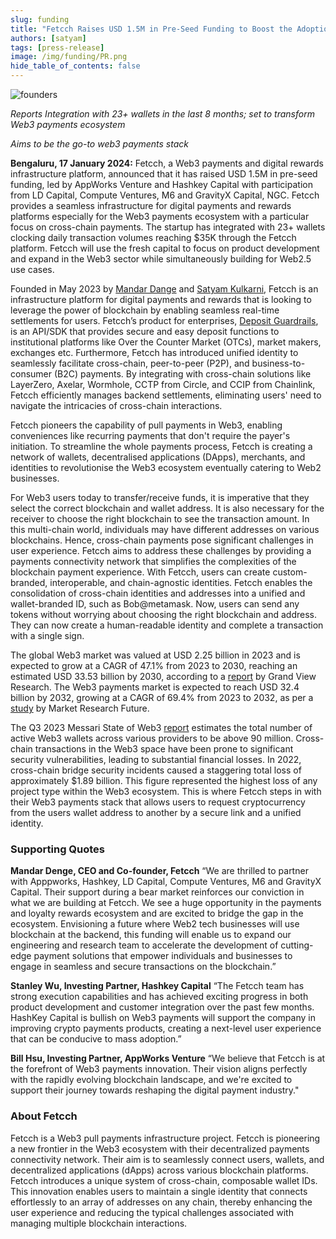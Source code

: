 ```yaml
---
slug: funding
title: "Fetcch Raises USD 1.5M in Pre-Seed Funding to Boost the Adoption of Web3 Payments and Rewards Infrastructure"
authors: [satyam]
tags: [press-release]
image: /img/funding/PR.png
hide_table_of_contents: false
---
```


![founders](/img/funding/founders.jpg)

*Reports Integration with 23+ wallets in the last 8 months; set to transform Web3 payments ecosystem*

*Aims to be the go-to web3 payments stack*

<!--truncate-->

**Bengaluru, 17 January 2024:** Fetcch, a Web3 payments and digital rewards infrastructure platform, announced that it has raised USD 1.5M in pre-seed funding, led by AppWorks Venture and Hashkey Capital with participation from LD Capital, Compute Ventures, M6 and GravityX Capital, NGC. Fetcch provides a seamless infrastructure for digital payments and rewards platforms especially for the Web3 payments ecosystem with a particular focus on cross-chain payments. The startup has integrated with 23+ wallets clocking daily transaction volumes reaching $35K through the Fetcch platform. Fetcch will use the fresh capital to focus on product development and expand in the Web3 sector while simultaneously building for Web2.5 use cases.

Founded in May 2023 by [Mandar Dange](https://www.linkedin.com/in/mandar-fetcch/) and [Satyam Kulkarni](https://www.linkedin.com/in/satyam-kulkarni/), Fetcch is an infrastructure platform for digital payments and rewards that is looking to leverage the power of blockchain by enabling seamless real-time settlements for users. Fetcch’s product for enterprises, [Deposit Guardrails](https://docs.fetcch.xyz/), is an API/SDK that provides secure and easy deposit functions to institutional platforms like Over the Counter Market (OTCs), market makers, exchanges etc. Furthermore, Fetcch has introduced unified identity to seamlessly facilitate cross-chain, peer-to-peer (P2P), and business-to-consumer (B2C) payments. By integrating with cross-chain solutions like LayerZero, Axelar, Wormhole, CCTP from Circle, and CCIP from Chainlink, Fetcch efficiently manages backend settlements, eliminating users' need to navigate the intricacies of cross-chain interactions.

Fetcch pioneers the capability of pull payments in Web3, enabling conveniences like recurring payments that don't require the payer's initiation. To streamline the whole payments process, Fetcch is creating a network of wallets, decentralised applications (DApps), merchants, and identities to revolutionise the Web3 ecosystem eventually catering to Web2 businesses. 

For Web3 users today to transfer/receive funds, it is imperative that they select the correct blockchain and wallet address. It is also necessary for the receiver to choose the right blockchain to see the transaction amount. In this multi-chain world, individuals may have different addresses on various blockchains. Hence, cross-chain payments pose significant challenges in user experience. Fetcch aims to address these challenges by providing a payments connectivity network that simplifies the complexities of the blockchain payment experience. With Fetcch, users can create custom-branded, interoperable, and chain-agnostic identities. Fetcch enables the consolidation of cross-chain identities and addresses into a unified and wallet-branded ID, such as Bob@metamask. Now, users can send any tokens without worrying about choosing the right blockchain and address. They can now create a human-readable identity and complete a transaction with a single sign. 

The global Web3 market was valued at USD 2.25 billion in 2023 and is expected to grow at a CAGR of 47.1% from 2023 to 2030, reaching an estimated USD 33.53 billion by 2030, according to a [report](https://www.grandviewresearch.com/industry-analysis/web-3-0-blockchain-market-report) by Grand View Research. The Web3 payments market is expected to reach USD 32.4 billion by 2032, growing at a CAGR of 69.4% from 2023 to 2032, as per a [study](https://www.grandviewresearch.com/industry-analysis/web-3-0-blockchain-market-report) by Market Research Future. 

The Q3 2023 Messari State of Web3 [report](https://messari.io/web3-data-collaboration) estimates the total number of active Web3 wallets across various providers to be above 90 million. Cross-chain transactions in the Web3 space have been prone to significant security vulnerabilities, leading to substantial financial losses. In 2022, cross-chain bridge security incidents caused a staggering total loss of approximately $1.89 billion. This figure represented the highest loss of any project type within the Web3 ecosystem. This is where Fetcch steps in with their Web3 payments stack that allows users to request cryptocurrency from the users wallet address to another by a secure link and a unified identity.  

### Supporting Quotes

**Mandar Denge, CEO and Co-founder, Fetcch**
“We are thrilled to partner with Apppworks, Hashkey, LD Capital, Compute Ventures, M6 and GravityX Capital. Their support during a bear market reinforces our conviction in what we are building at Fetcch. We see a huge opportunity in the payments and loyalty rewards ecosystem and are excited to bridge the gap in the ecosystem. Envisioning a future where Web2 tech businesses will use blockchain at the backend, this funding will enable us to expand our engineering and research team to accelerate the development of cutting-edge payment solutions that empower individuals and businesses to engage in seamless and secure transactions on the blockchain.”

**Stanley Wu, Investing Partner, Hashkey Capital**
“The Fetcch team has strong execution capabilities and has achieved exciting progress in both product development and customer integration over the past few months. HashKey Capital is bullish on Web3 payments will support the company in improving crypto payments products, creating a next-level user experience that can be conducive to mass adoption.”

**Bill Hsu, Investing Partner, AppWorks Venture**
“We believe that Fetcch is at the forefront of Web3 payments innovation. Their vision aligns perfectly with the rapidly evolving blockchain landscape, and we're excited to support their journey towards reshaping the digital payment industry."

### About Fetcch

Fetcch is a Web3 pull payments infrastructure project. Fetcch is pioneering a new frontier in the Web3 ecosystem with their decentralized payments connectivity network. Their aim is to seamlessly connect users, wallets, and decentralized applications (dApps) across various blockchain platforms. Fetcch introduces a unique system of cross-chain, composable wallet IDs. This innovation enables users to maintain a single identity that connects effortlessly to an array of addresses on any chain, thereby enhancing the user experience and reducing the typical challenges associated with managing multiple blockchain interactions.
